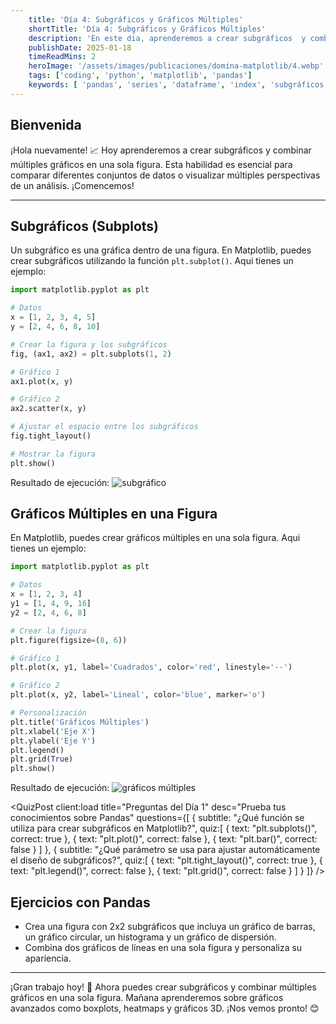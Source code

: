 ```yaml
---
    title: 'Día 4: Subgráficos y Gráficos Múltiples'
    shortTitle: 'Día 4: Subgráficos y Gráficos Múltiples'
    description: 'En este dia, aprenderemos a crear subgráficos  y combinar múltiples gráficos en una sola figura, utiles para comparar diferentes conjuntos de datos o visualizar múltiples perspectivas de un análisis. ¡Vamos allá!'
    publishDate: 2025-01-18
    timeReadMins: 2
    heroImage: '/assets/images/publicaciones/domina-matplotlib/4.webp'
    tags: ['coding', 'python', 'matplotlib', 'pandas']
    keywords: [ 'pandas', 'series', 'dataframe', 'index', 'subgráficos', 'gráficos múltiples' ]
---
```



## Bienvenida

¡Hola nuevamente! 📈 Hoy aprenderemos a crear subgráficos  y combinar múltiples gráficos en una sola figura. Esta habilidad es esencial para comparar diferentes conjuntos de datos o visualizar múltiples perspectivas de un análisis. ¡Comencemos!

<hr/>

## Subgráficos (Subplots)

Un subgráfico es una gráfica dentro de una figura. En Matplotlib, puedes crear subgráficos utilizando la función `plt.subplot()`. Aqui tienes un ejemplo:

```python
import matplotlib.pyplot as plt

# Datos
x = [1, 2, 3, 4, 5]
y = [2, 4, 6, 8, 10]

# Crear la figura y los subgráficos
fig, (ax1, ax2) = plt.subplots(1, 2)

# Gráfico 1
ax1.plot(x, y)

# Gráfico 2
ax2.scatter(x, y)

# Ajustar el espacio entre los subgráficos
fig.tight_layout()

# Mostrar la figura
plt.show()
```

Resultado de ejecución:
![subgráfico](/assets/images/publicaciones/recursos/domina-matplotlib/9.png)


## Gráficos Múltiples en una Figura

En Matplotlib, puedes crear gráficos múltiples en una sola figura. Aqui tienes un ejemplo:

```python
import matplotlib.pyplot as plt

# Datos
x = [1, 2, 3, 4]
y1 = [1, 4, 9, 16]
y2 = [2, 4, 6, 8]

# Crear la figura
plt.figure(figsize=(8, 6))

# Gráfico 1
plt.plot(x, y1, label='Cuadrados', color='red', linestyle='--')

# Gráfico 2
plt.plot(x, y2, label='Lineal', color='blue', marker='o')

# Personalización
plt.title('Gráficos Múltiples')
plt.xlabel('Eje X')
plt.ylabel('Eje Y')
plt.legend()
plt.grid(True)
plt.show()
```

Resultado de ejecución:
![gráficos múltiples](/assets/images/publicaciones/recursos/domina-matplotlib/10.png)



<QuizPost 
    client:load
    title="Preguntas del Día 1"
    desc="Prueba tus conocimientos sobre Pandas"
    questions={[
        {
            subtitle: "¿Qué función se utiliza para crear subgráficos en Matplotlib?",
            quiz:[
                {
                    text: "plt.subplots()",
                    correct: true
                },
                {
                    text: "plt.plot()",
                    correct: false
                },
                {
                    text: "plt.bar()",
                    correct: false
                }
            ]
            },
            {
            subtitle: "¿Qué parámetro se usa para ajustar automáticamente el diseño de subgráficos?",
            quiz:[
                {
                    text: "plt.tight_layout()",
                    correct: true
                },
                {
                    text: "plt.legend()",
                    correct: false
                },
                {
                    text: "plt.grid()",
                    correct: false
                }
            ]
            }
    ]} 
/> 


## Ejercicios con Pandas

- Crea una figura con 2x2 subgráficos que incluya un gráfico de barras, un gráfico circular, un histograma y un gráfico de dispersión.
- Combina dos gráficos de líneas en una sola figura y personaliza su apariencia.
     
<hr/>

¡Gran trabajo hoy! 🎉 Ahora puedes crear subgráficos y combinar múltiples gráficos en una sola figura. Mañana aprenderemos sobre gráficos avanzados  como boxplots, heatmaps y gráficos 3D. ¡Nos vemos pronto! 😊